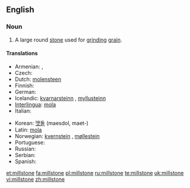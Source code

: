 ==English==
{{wikipedia}}

===Noun===
{{en-noun}}

# A large round [[stone]] used for [[grind]]ing [[grain]].

====Translations====
{{trans-top|large round stone used for grinding grain}}
* Armenian: {{t-|hy|երկանաքար|tr=erkanak'ar|sc=Armn|xs=Armenian}}, {{t-|hy|ջրաղացաքար|tr=ǰraġac'ak'ar|sc=Armn|xs=Armenian}}
* Czech: {{t-|cs|mlýnský kámen|m}}
* Dutch: [[molensteen]] {{m}}
* Finnish: {{t-|fi|myllynkivi}}
* German: {{t+|de|Mühlstein|m}}
* Icelandic: [[kvarnarsteinn]] {{m}}, [[myllusteinn]] {{m}}
* [[Interlingua]]: [[mola]]
* Italian: {{t+|it|mola|f}}
{{trans-mid}}
* Korean: [[맷돌]] (maesdol, maet-)
* Latin: [[mola ]] {{f}}
* Norwegian: [[kvernstein]] {{m}}, [[møllestein]] {{m}}
* Portuguese: {{t-|pt|mó|f}}
* Russian: {{t+|ru|жёрнов|m|tr=žjornov|sc=Cyrl}}
* Serbian: {{t-|sr|žrvanj|m}}
* Spanish: {{t+|es|muela|f}}
{{trans-bottom}}

[[et:millstone]]
[[fa:millstone]]
[[pl:millstone]]
[[ru:millstone]]
[[te:millstone]]
[[uk:millstone]]
[[vi:millstone]]
[[zh:millstone]]